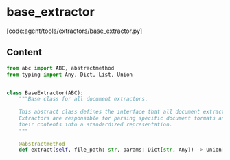 # base_extractor

[code:agent/tools/extractors/base_extractor.py]

## Content

```python
from abc import ABC, abstractmethod
from typing import Any, Dict, List, Union


class BaseExtractor(ABC):
    """Base class for all document extractors.
    
    This abstract class defines the interface that all document extractors must implement.
    Extractors are responsible for parsing specific document formats and extracting
    their contents into a standardized representation.
    """
    
    @abstractmethod
    def extract(self, file_path: str, params: Dict[str, Any]) -> Union[str, Dic...
```